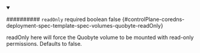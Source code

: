 
<details className="config-field" data-expandable="false" open>
<summary>

########## `readOnly` <span className="config-field-required" data-required="false">required</span> <span className="config-field-type">boolean</span> <span className="config-field-default">false</span> <span className="config-field-enum"></span> {#controlPlane-coredns-deployment-spec-template-spec-volumes-quobyte-readOnly}

readOnly here will force the Quobyte volume to be mounted with read-only permissions.
Defaults to false.

</summary>



</details>
